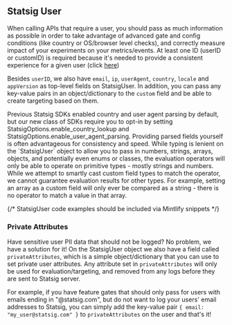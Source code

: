 ## Statsig User

When calling APIs that require a user, you should pass as much information as possible in order to take advantage of advanced gate and config conditions (like country or OS/browser level checks), and correctly measure impact of your experiments on your metrics/events. At least one ID (userID or customID) is required because it's needed to provide a consistent experience for a given user (click [here](/concepts/user#why-is-an-id-always-required-for-server-sdks))

Besides `userID`, we also have `email`, `ip`, `userAgent`, `country`, `locale` and `appVersion` as top-level fields on StatsigUser. In addition, you can pass any key-value pairs in an object/dictionary to the `custom` field and be able to create targeting based on them.

<Note>
Previous Statsig SDKs enabled country and user agent parsing by default, but our new class of SDKs require you to opt-in by setting StatsigOptions.enable_country_lookup and StatsigOptions.enable_user_agent_parsing. Providing parsed fields yourself is often advantageous for consistency and speed.
</Note>

<Note>
While typing is lenient on the `StatsigUser` object to allow you to pass in numbers, strings, arrays, objects, and potentially even enums or classes, the evaluation operators will only be able to operate on primitive types - mostly strings and numbers. While we attempt to smartly cast custom field types to match the operator, we cannot guarantee evaluation results for other types. For example, setting an array as a custom field will only ever be compared as a string - there is no operator to match a value in that array.
</Note>

{/* StatsigUser code examples should be included via Mintlify snippets */}

### Private Attributes

Have sensitive user PII data that should not be logged? No problem, we have a solution for it! On the StatsigUser object we also have a field called `privateAttributes`, which is a simple object/dictionary that you can use to set private user attributes. Any attribute set in `privateAttributes` will only be used for evaluation/targeting, and removed from any logs before they are sent to Statsig server.

For example, if you have feature gates that should only pass for users with emails ending in "@statsig.com", but do not want to log your users' email addresses to Statsig, you can simply add the key-value pair `{ email: "my_user@statsig.com" }` to `privateAttributes` on the user and that's it!
